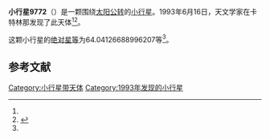 {{Infobox planet
| bgcolour = #FFFFC0
| name = 9772
| symbol = 
| image = 
| caption = 
| discovery = yes
| discovery_ref = 
| discoverer = {{link-en|蒂莫西·B·斯帕诺|Timothy B. Spahr}}
| discovery_site = [[卡特林那|卡特林那]] 
| discovered = 1993年6月16日
| designations = yes
| mp_name = 
| named_after = 
| alt_names = 1993 MB/ 1949 KR / 1985 UU6 / 1997 GY21
| mp_category = [[主带小行星|主带小行星]]
| orbit_ref = <ref name="a">[http://ssd.jpl.nasa.gov/sbdb.cgi?sstr=9772 9772] {{Wayback|url=http://ssd.jpl.nasa.gov/sbdb.cgi?sstr=9772 |date=20210717065930 }}，小行星數據庫瀏覽器（JPL Small-Body Database Browser）－[[美国国家航空航天局|美国国家航空航天局]]喷气推进实验室</ref>
| epoch = 2456400.5 (2013年4月18日更新)
| aphelion = {{convert|3.179991587826624|AU|km|3|abbr=on|lk=out}}
| perihelion = {{convert|2.175493843665741|AU|km|3|abbr=on}}
| semimajor = {{convert|2.677742715746182|AU|km|3|abbr=on}}
| eccentricity = 0.187564275
| period = 1600.485326 [[日|日]]<br />4.38[[儒略年|儒略年]]
| avg_speed = 
| inclination = 13.25130265288094
| asc_node = 203.5110675136193
| mean_anomaly = 
| arg_peri = 64.04126688996207
| satellites = 
| physical_characteristics = yes
| dimensions = 
| mass = 
| density = 
| surface_grav = 
| escape_velocity = 
| sidereal_day = 
| axial_tilt = 
| pole_ecliptic_lat = 
| pole_ecliptic_lon = 
| albedo = 
| temperatures= 
| temp_name1 = 
| mean_temp_1 = 
| max_temp_1 = 
| temp_name2 = 
| max_temp_2 = 
| spectral_type = 
| abs_magnitude = 64.04126688996207
}}

'''小行星9772'''（{{lang-en|9772}}）是一颗围绕[[太阳|太阳]][[公转|公转]]的[[小行星|小行星]]。1993年6月16日，天文学家{{link-en|蒂莫西·B·斯帕诺|Timothy B. Spahr}}在卡特林那发现了此天体<ref name="a" /><ref>{{cite news|title=小行星列表|url=http://cfa-www.harvard.edu/iau/lists/NumberedMPs.txt|accessdate=2013-07-08|newspaper=哈佛大学|archive-date=2008-05-17|archive-url=https://web.archive.org/web/20080517010638/http://cfa-www.harvard.edu/iau/lists/NumberedMPs.txt|dead-url=no}}</ref>。

这颗小行星的[[绝对星等|绝对星等]]为64.04126688996207等<ref name="a" />。

==参考文献==
{{reflist}}
{{Minor Planet Number|[[小行星9771|小行星9771]]|[[小行星9773|小行星9773]]}}

{{小天体}}

[[Category:小行星带天体|Category:小行星带天体]]
[[Category:1993年发现的小行星|Category:1993年发现的小行星]]

{{asteroid-stub}}